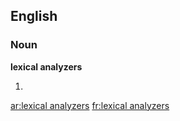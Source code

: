 ==English==

===Noun===
'''lexical analyzers'''

# {{plural of|lexical analyzer}}

[[ar:lexical analyzers]]
[[fr:lexical analyzers]]